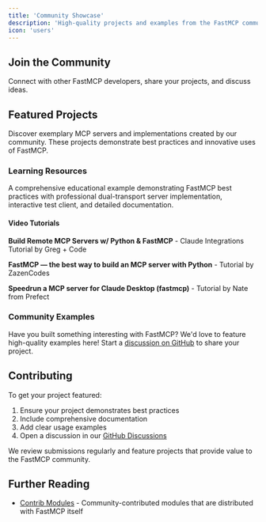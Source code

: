 ```yaml
---
title: 'Community Showcase'
description: 'High-quality projects and examples from the FastMCP community'
icon: 'users'
---
```



## Join the Community

<Card title="FastMCP Discord" icon="discord" href="https://discord.gg/uu8dJCgttd">
  Connect with other FastMCP developers, share your projects, and discuss ideas.
</Card>

## Featured Projects

Discover exemplary MCP servers and implementations created by our community. These projects demonstrate best practices and innovative uses of FastMCP.

### Learning Resources

<Card title="MCP Dummy Server" icon="graduation-cap" href="https://github.com/WaiYanNyeinNaing/mcp-dummy-server">
  A comprehensive educational example demonstrating FastMCP best practices with professional dual-transport server implementation, interactive test client, and detailed documentation.
</Card>

#### Video Tutorials

**Build Remote MCP Servers w/ Python & FastMCP** - Claude Integrations Tutorial by Greg + Code

<YouTubeEmbed 
  videoId="bOYkbXP-GGo" 
  title="Build Remote MCP Servers w/ Python & FastMCP" 
/>

**FastMCP — the best way to build an MCP server with Python** - Tutorial by ZazenCodes

<YouTubeEmbed 
  videoId="rnljvmHorQw" 
  title="FastMCP — the best way to build an MCP server with Python" 
/>

**Speedrun a MCP server for Claude Desktop (fastmcp)** - Tutorial by Nate from Prefect

<YouTubeEmbed 
  videoId="67ZwpkUEtSI" 
  title="Speedrun a MCP server for Claude Desktop (fastmcp)" 
/>

### Community Examples

Have you built something interesting with FastMCP? We'd love to feature high-quality examples here! Start a [discussion on GitHub](https://github.com/jlowin/fastmcp/discussions) to share your project.

## Contributing

To get your project featured:

1. Ensure your project demonstrates best practices
2. Include comprehensive documentation
3. Add clear usage examples
4. Open a discussion in our [GitHub Discussions](https://github.com/jlowin/fastmcp/discussions)

We review submissions regularly and feature projects that provide value to the FastMCP community.

## Further Reading

- [Contrib Modules](/patterns/contrib) - Community-contributed modules that are distributed with FastMCP itself